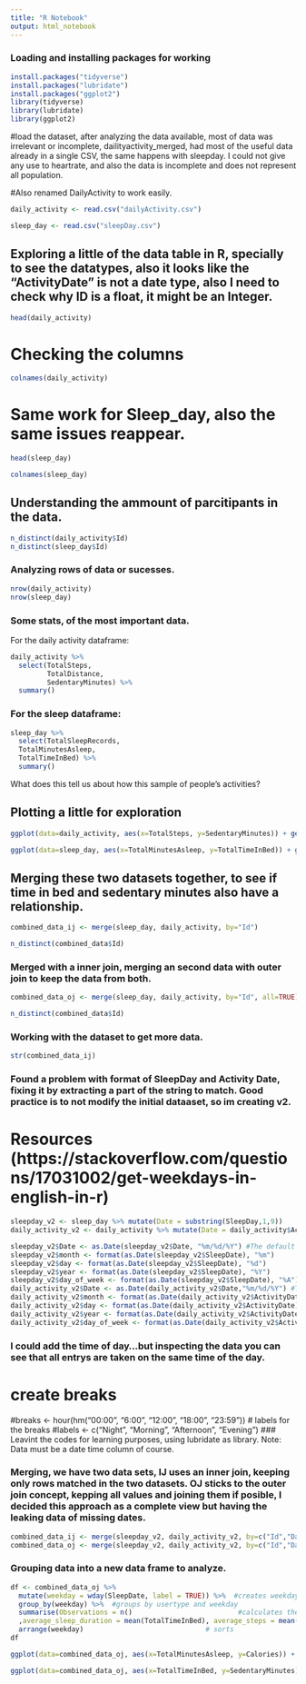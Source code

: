 ---
title: "R Notebook"
output: html_notebook
---
### Loading and installing packages for working

```{r}
install.packages("tidyverse")
install.packages("lubridate")
install.packages("ggplot2")
library(tidyverse)
library(lubridate)
library(ggplot2)
```

#load the dataset, after analyzing the data available, most of data was irrelevant or incomplete, dailityactivity_merged, had most of the useful data already in a single CSV, the same happens with sleepday. I could not give any use to heartrate, and also the data is incomplete and does not represent all population.

#Also renamed DailyActivity to work easily.

```{r}
daily_activity <- read.csv("dailyActivity.csv")
```

```{r}
sleep_day <- read.csv("sleepDay.csv")
```

## Exploring a little of the data table in R, specially to see the datatypes, also it looks like the "ActivityDate" is not a date type, also I need to check why ID is a float, it might be an Integer.

```{r}
head(daily_activity)
```

# Checking the columns

```{r}
colnames(daily_activity)
```

# Same work for Sleep_day, also the same issues reappear.

```{r}
head(sleep_day)
```

```{r}
colnames(sleep_day)
```

## Understanding the ammount of parcitipants in the data.

```{r distinct users}
n_distinct(daily_activity$Id)
n_distinct(sleep_day$Id)
```

### Analyzing rows of data or sucesses.

```{r observations}
nrow(daily_activity)
nrow(sleep_day)
```

### Some stats, of the most important data.

For the daily activity dataframe:
```{r}
daily_activity %>%  
  select(TotalSteps,
         TotalDistance,
         SedentaryMinutes) %>%
  summary()
```

### For the sleep dataframe:

```{r}
sleep_day %>%  
  select(TotalSleepRecords,
  TotalMinutesAsleep,
  TotalTimeInBed) %>%
  summary()
```

What does this tell us about how this sample of people's activities? 

## Plotting a little for exploration

```{r}
ggplot(data=daily_activity, aes(x=TotalSteps, y=SedentaryMinutes)) + geom_point()
```

```{r}
ggplot(data=sleep_day, aes(x=TotalMinutesAsleep, y=TotalTimeInBed)) + geom_point()
```

## Merging these two datasets together, to see if time in bed and sedentary minutes also have a relationship.

```{r}
combined_data_ij <- merge(sleep_day, daily_activity, by="Id")
```

```{r}
n_distinct(combined_data$Id)
```

### Merged with a inner join, merging an second data with outer join to keep the data from both.

```{r}
combined_data_oj <- merge(sleep_day, daily_activity, by="Id", all=TRUE)
```

```{r}
n_distinct(combined_data$Id)
```
### Working with the dataset to get more data.

```{r}
str(combined_data_ij)
```
### Found a problem with format of SleepDay and Activity Date, fixing it by extracting a part of the string to match. Good practice is to not modify the initial dataaset, so im creating v2.
# Resources (https://stackoverflow.com/questions/17031002/get-weekdays-in-english-in-r)

```{r}
sleepday_v2 <- sleep_day %>% mutate(Date = substring(SleepDay,1,9))
daily_activity_v2 <- daily_activity %>% mutate(Date = daily_activity$ActivityDate)

```

```{r}
sleepday_v2$Date <- as.Date(sleepday_v2$Date, "%m/%d/%Y") #The default format is yyyy-mm-dd
sleepday_v2$month <- format(as.Date(sleepday_v2$SleepDate), "%m")
sleepday_v2$day <- format(as.Date(sleepday_v2$SleepDate), "%d")
sleepday_v2$year <- format(as.Date(sleepday_v2$SleepDate), "%Y")
sleepday_v2$day_of_week <- format(as.Date(sleepday_v2$SleepDate), "%A")
daily_activity_v2$Date <- as.Date(daily_activity_v2$Date,"%m/%d/%Y") #The default format is yyyy-mm-dd
daily_activity_v2$month <- format(as.Date(daily_activity_v2$ActivityDate), "%m")
daily_activity_v2$day <- format(as.Date(daily_activity_v2$ActivityDate), "%d")
daily_activity_v2$year <- format(as.Date(daily_activity_v2$ActivityDate), "%Y")
daily_activity_v2$day_of_week <- format(as.Date(daily_activity_v2$ActivityDate), "%A")
```

### I could add the time of day...but inspecting the data you can see that all entrys are taken on the same time of the day.
# create breaks
#breaks <- hour(hm("00:00", "6:00", "12:00", "18:00", "23:59"))
# labels for the breaks
#labels <- c("Night", "Morning", "Afternoon", "Evening")
### Leavint the codes for learning purposes, using lubridate as library. Note: Data must be a date time column of course. 

### Merging,  we have two data sets, IJ uses an inner join, keeping only rows matched in the two datasets. OJ sticks to the outer join concept, kepping all values and joining them if posible, I decided this approach as a complete view but having the leaking data of missing dates.

```{r}
combined_data_ij <- merge(sleepday_v2, daily_activity_v2, by=c("Id","Date","month","day","year","day_of_week"))
combined_data_oj <- merge(sleepday_v2, daily_activity_v2, by=c("Id","Date","month","day","year","day_of_week"), all=TRUE)
```

### Grouping data into a new data frame to analyze.

```{r}
df <- combined_data_oj %>% 
  mutate(weekday = wday(SleepDate, label = TRUE)) %>%  #creates weekday field using wday()
  group_by(weekday) %>%  #groups by usertype and weekday
  summarise(Observations = n()							#calculates the number of rides and average duration 
  ,average_sleep_duration = mean(TotalTimeInBed), average_steps = mean(TotalSteps), average_distance = mean(TotalDistance)) %>% 		# calculates the average duration
  arrange(weekday)								# sorts
df
```
```{r}
ggplot(data=combined_data_oj, aes(x=TotalMinutesAsleep, y=Calories)) + geom_point()
```

```{r}
ggplot(data=combined_data_oj, aes(x=TotalTimeInBed, y=SedentaryMinutes)) + geom_point()
```
